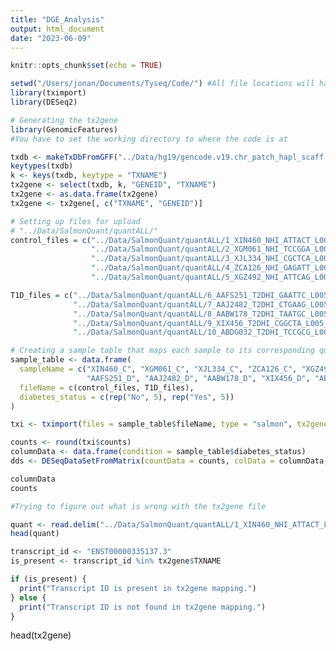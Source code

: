 ```yaml
---
title: "DGE_Analysis"
output: html_document
date: "2023-06-09"
---
```


```r
knitr::opts_chunk$set(echo = TRUE)

setwd("/Users/jonan/Documents/Tyseq/Code/") #All file locations will have a relative directionality in the file tree. 
library(tximport)
library(DESeq2)
```

```r
# Generating the tx2gene 
library(GenomicFeatures)
#You have to set the working directory to where the code is at

txdb <- makeTxDbFromGFF("../Data/hg19/gencode.v19.chr_patch_hapl_scaff.annotation.gtf")
keytypes(txdb)
k <- keys(txdb, keytype = "TXNAME")
tx2gene <- select(txdb, k, "GENEID", "TXNAME")
tx2gene <- as.data.frame(tx2gene)
tx2gene <- tx2gene[, c("TXNAME", "GENEID")]

```

```r
# Setting up files for upload
# "../Data/SalmonQuant/quantALL/"
control_files = c("../Data/SalmonQuant/quantALL/1_XIN460_NHI_ATTACT_L005_R1_001_quant.sf", 
                  "../Data/SalmonQuant/quantALL/2_XGM061_NHI_TCCGGA_L005_R1_001_quant.sf",
                  "../Data/SalmonQuant/quantALL/3_XJL334_NHI_CGCTCA_L005_R1_001_quant.sf",
                  "../Data/SalmonQuant/quantALL/4_ZCA126_NHI_GAGATT_L005_R1_001_quant.sf",
                  "../Data/SalmonQuant/quantALL/5_XGZ492_NHI_ATTCAG_L005_R1_001_quant.sf")

T1D_files = c("../Data/SalmonQuant/quantALL/6_AAFS251_T2DHI_GAATTC_L005_R1_001_quant.sf",
              "../Data/SalmonQuant/quantALL/7_AAJ2482_T2DHI_CTGAAG_L005_R1_001_quant.sf",
              "../Data/SalmonQuant/quantALL/8_AABW178_T2DHI_TAATGC_L005_R1_001_quant.sf",
              "../Data/SalmonQuant/quantALL/9_XIX456_T2DHI_CGGCTA_L005_R1_001_quant.sf",
              "../Data/SalmonQuant/quantALL/10_ABDG032_T2DHI_TCCGCG_L005_R1_001_quant.sf")

# Creating a sample table that maps each sample to its corresponding quant.sf file
sample_table <- data.frame(
  sampleName = c("XIN460_C", "XGM061_C", "XJL334_C", "ZCA126_C", "XGZ492_C",
                 "AAFS251_D", "AAJ2482_D", "AABW178_D", "XIX456_D", "ABDG032_D"),
  fileName = c(control_files, T1D_files),
  diabetes_status = c(rep("No", 5), rep("Yes", 5))
)

```


```r
txi <- tximport(files = sample_table$fileName, type = "salmon", tx2gene = tx2gene, ignoreAfterBar = TRUE) 

counts <- round(txi$counts)
columnData <- data.frame(condition = sample_table$diabetes_status)
dds <- DESeqDataSetFromMatrix(countData = counts, colData = columnData, design = ~condition) # ~condition is what tells it that I am interested in seeing the relationships based on condition

columnData
counts
```

```r
#Trying to figure out what is wrong with the tx2gene file

quant <- read.delim("../Data/SalmonQuant/quantALL/1_XIN460_NHI_ATTACT_L005_R1_001_quant.sf", stringsAsFactors = FALSE)
head(quant)

transcript_id <- "ENST00000335137.3"
is_present <- transcript_id %in% tx2gene$TXNAME

if (is_present) {
  print("Transcript ID is present in tx2gene mapping.")
} else {
  print("Transcript ID is not found in tx2gene mapping.")
}
```

head(tx2gene)

